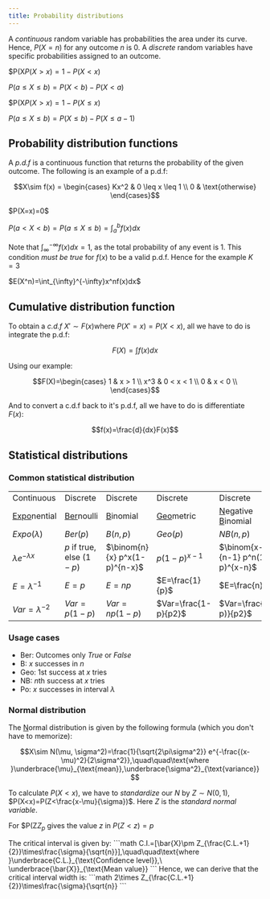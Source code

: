 ```yaml
---
title: Probability distributions
---
```

A *continuous* random variable has probabilities the area under its curve. Hence, $P(X=n)$ for any outcome $n$ is $0$. A *discrete* random variables have specific probabilities assigned to an outcome.


<Block variant="knowledge" title="Operation on continous ranges">
$P(X<x)=P(X\leq x)$

$P(X>x)=1 - P(X<x)$

$P(a\leq X\leq b)=P(X<b)-P(X<a)$
</Block>



<Block variant="knowledge" title="Operation on discrete ranges">
$P(X<x)=P(X\leq x-1)$

$P(X>x)=1-P(X\leq x)$

$P(a\leq X\leq b)=P(X\leq b)-P(X\leq a-1)$
</Block>



## Probability distribution functions

A *p.d.f* is a continuous function that returns the probability of the given outcome. The following is an example of a p.d.f:
```math
X\sim f(x) = \begin{cases}
Kx^2 & 0 \leq x \leq 1  \\
0    & \text{otherwise}
\end{cases}
```


<Block variant="primary" title="Using the function">
$P(X=x)=0$

$P(a<X<b)=P(a\leq X\leq b)=\int_{a}^{b}f(x)dx$

Note that $\int_{\infty}^{-\infty}f(x)dx = 1$, as the total probability of any event is 1. This condition *must be true* for $f(x)$ to be a valid p.d.f. Hence for the example $K=3$
</Block>


<Block variant="primary" title="Expected value">
$E(X^n)=\int_{\infty}^{-\infty}x^nf(x)dx$
</Block>


## Cumulative distribution function

To obtain a *c.d.f* $X'\sim F(x)$where $P(X'=x) = P(X < x)$, all we have to do is integrate the p.d.f:
```math
F(X)=\int f(x)dx
```
Using our example:
```math
F(X)=\begin{cases}
1   & x > 1     \\
x^3 & 0 < x < 1 \\
0   & x < 0     \\
\end{cases}
```

And to convert a c.d.f back to it's p.d.f, all we have to do is differentiate $F(x)$:
```math
f(x)=\frac{d}{dx}F(x)
```


## Statistical distributions


### Common statistical distribution


|  |  |  |  |  |  |
| :--- | :--- | :--- | :--- | :--- | :--- |
| Continuous | Discrete | Discrete | Discrete | Discrete | Discrete |
| <u>Expo</u>nential | <u>Ber</u>noulli | <u>B</u>inomial | <u>Geo</u>metric | <u>N</u>egative <u>B</u>inomial | <u>Po</u>ssion |
| $Expo(\lambda)$ | $Ber(p)$ | $B(n, p)$ | $Geo(p)$ | $NB(n, p)$ | $Po(\lambda)$ |
| $\lambda e^{-\lambda x}$ | $p$ if true, else $(1-p)$ | $\binom{n}{x} p^x(1-p)^{n-x}$ | $p(1-p)^{x-1}$ | $\binom{x-1}{n-1} p^n(1-p)^{x-n}$ | $\frac{\lambda^x}{x!} e^{-\lambda}$ |
| $E=\lambda^{-1}$ | $E=p$ | $E=np$ | $E=\frac{1}{p}$ | $E=\frac{n}{p}$ | $E=\lambda$ |
| $Var=\lambda^{-2}$ | $Var=p(1-p)$ | $Var=np(1-p)$ | $Var=\frac{1-p}{p2}$ | $Var=\frac{n(1-p)}{p2}$ | $Var=\lambda$ |


### Usage cases

- Ber: Outcomes only $True$ or $False$
- B: $x$ successes in $n$
- Geo: $1$st success at $x$ tries
- NB: $n$th success at $x$ tries
- Po: $x$ successes in interval $\lambda$


### Normal distribution

The <u>N</u>ormal distribution is given by the following formula (which you don't have to memorize):
```math
X\sim N(\mu, \sigma^2)=\frac{1}{\sqrt{2\pi\sigma^2}} e^{-\frac{(x-\mu)^2}{2\sigma^2}},\quad\quad\text{where }\underbrace{\mu}_{\text{mean}},\underbrace{\sigma^2}_{\text{variance}}
```
To calculate $P(X<x)$, we have to *standardize* our $N$ by $Z\sim N(0, 1)$, $P(X<x)=P(Z<\frac{x-\mu}{\sigma})$. Here $Z$ is the *standard normal variable*.


<Block variant="knowledge" title="Reading the Z-table">
For $P(Z<z)=p$, to find $p$, locate the header and leftmost column in the z-table such that their *sum* is $z$. The corresponding intersecting cell is $p$.

$Z_p$ gives the value $z$ in $P(Z<z)=p$
</Block>


<Block variant="primary" title="Critical interval">
The critical interval is given by:
```math
C.I.=[\bar{X}\pm Z_{\frac{C.L.+1}{2}}\times\frac{\sigma}{\sqrt{n}}],\quad\quad\text{where }\underbrace{C.L.}_{\text{Confidence level}},\ \underbrace{\bar{X}}_{\text{Mean value}}
```
Hence, we can derive that the critical interval width is:
```math
2\times Z_{\frac{C.L.+1}{2}}\times\frac{\sigma}{\sqrt{n}}
```
</Block>